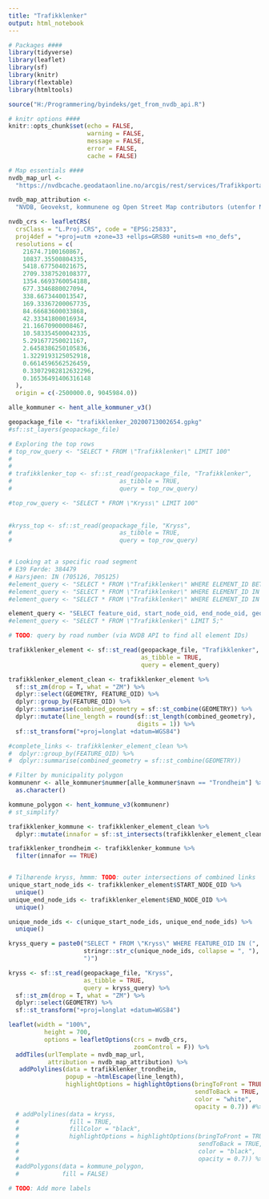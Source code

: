 ```yaml
---
title: "Trafikklenker"
output: html_notebook
---
```



```r
# Packages ####
library(tidyverse)
library(leaflet)
library(sf)
library(knitr)
library(flextable)
library(htmltools)

source("H:/Programmering/byindeks/get_from_nvdb_api.R")

# knitr options ####
knitr::opts_chunk$set(echo = FALSE,
                      warning = FALSE,
                      message = FALSE,
                      error = FALSE,
                      cache = FALSE)

# Map essentials ####
nvdb_map_url <-
  "https://nvdbcache.geodataonline.no/arcgis/rest/services/Trafikkportalen/GeocacheTrafikkJPG/MapServer/tile/{z}/{y}/{x}"

nvdb_map_attribution <-
  "NVDB, Geovekst, kommunene og Open Street Map contributors (utenfor Norge)"

nvdb_crs <- leafletCRS(
  crsClass = "L.Proj.CRS", code = "EPSG:25833",
  proj4def = "+proj=utm +zone=33 +ellps=GRS80 +units=m +no_defs",
  resolutions = c(
    21674.7100160867,
    10837.35500804335,
    5418.677504021675,
    2709.3387520108377,
    1354.6693760054188,
    677.3346880027094,
    338.6673440013547,
    169.33367200067735,
    84.66683600033868,
    42.33341800016934,
    21.16670900008467,
    10.583354500042335,
    5.291677250021167,
    2.6458386250105836,
    1.3229193125052918,
    0.6614596562526459,
    0.33072982812632296,
    0.16536491406316148
  ),
  origin = c(-2500000.0, 9045984.0))

alle_kommuner <- hent_alle_kommuner_v3()
```

```r
geopackage_file <- "trafikklenker_20200713002654.gpkg"
#sf::st_layers(geopackage_file)

# Exploring the top rows
# top_row_query <- "SELECT * FROM \"Trafikklenker\" LIMIT 100"
# 
# 
# trafikklenker_top <- sf::st_read(geopackage_file, "Trafikklenker",
#                              as_tibble = TRUE,
#                              query = top_row_query)

#top_row_query <- "SELECT * FROM \"Kryss\" LIMIT 100"
 
 
#kryss_top <- sf::st_read(geopackage_file, "Kryss",
#                              as_tibble = TRUE,
#                              query = top_row_query)


# Looking at a specific road segment
# E39 Førde: 384479
# Harsjøen: IN (705126, 705125) 
#element_query <- "SELECT * FROM \"Trafikklenker\" WHERE ELEMENT_ID BETWEEN 705100 AND 705200"
#element_query <- "SELECT * FROM \"Trafikklenker\" WHERE ELEMENT_ID IN (705126, 705125, 705238, 705127)"
#element_query <- "SELECT * FROM \"Trafikklenker\" WHERE ELEMENT_ID IN (3112188, 3112207, 2997535, 2997537, 2997540, 2997539, 3112180, 3112181, 2997528, 2997531, 3112190, 3112189, 2997529, 3112179)"

element_query <- "SELECT feature_oid, start_node_oid, end_node_oid, geometry FROM \"Trafikklenker\" LIMIT 10000;"
#element_query <- "SELECT * FROM \"Trafikklenker\" LIMIT 5;"

# TODO: query by road number (via NVDB API to find all element IDs)

trafikklenker_element <- sf::st_read(geopackage_file, "Trafikklenker",
                                     as_tibble = TRUE,
                                     query = element_query)

trafikklenker_element_clean <- trafikklenker_element %>%
  sf::st_zm(drop = T, what = "ZM") %>% 
  dplyr::select(GEOMETRY, FEATURE_OID) %>% 
  dplyr::group_by(FEATURE_OID) %>% 
  dplyr::summarise(combined_geometry = sf::st_combine(GEOMETRY)) %>% 
  dplyr::mutate(line_length = round(sf::st_length(combined_geometry),
                                    digits = 1)) %>% 
  sf::st_transform("+proj=longlat +datum=WGS84")

#complete_links <- trafikklenker_element_clean %>% 
#  dplyr::group_by(FEATURE_OID) %>% 
#  dplyr::summarise(combined_geometry = sf::st_combine(GEOMETRY))

# Filter by municipality polygon
kommunenr <- alle_kommuner$nummer[alle_kommuner$navn == "Trondheim"] %>% 
  as.character()

kommune_polygon <- hent_kommune_v3(kommunenr)
# st_simplify?

trafikklenker_kommune <- trafikklenker_element_clean %>% 
  dplyr::mutate(innafor = sf::st_intersects(trafikklenker_element_clean, kommune_polygon, sparse = FALSE))

trafikklenker_trondheim <- trafikklenker_kommune %>% 
  filter(innafor == TRUE)


# Tilhørende kryss, hmmm: TODO: outer intersections of combined links
unique_start_node_ids <- trafikklenker_element$START_NODE_OID %>% 
  unique()
unique_end_node_ids <- trafikklenker_element$END_NODE_OID %>% 
  unique()

unique_node_ids <- c(unique_start_node_ids, unique_end_node_ids) %>% 
  unique()

kryss_query = paste0("SELECT * FROM \"Kryss\" WHERE FEATURE_OID IN (",
                     stringr::str_c(unique_node_ids, collapse = ", "),
                     ")")

kryss <- sf::st_read(geopackage_file, "Kryss",
                     as_tibble = TRUE,
                     query = kryss_query) %>% 
  sf::st_zm(drop = T, what = "ZM") %>% 
  dplyr::select(GEOMETRY) %>% 
  sf::st_transform("+proj=longlat +datum=WGS84")
```



```r
leaflet(width = "100%",
          height = 700,
          options = leafletOptions(crs = nvdb_crs,
                                   zoomControl = F)) %>%
  addTiles(urlTemplate = nvdb_map_url,
           attribution = nvdb_map_attribution) %>%
   addPolylines(data = trafikklenker_trondheim,
                popup = ~htmlEscape(line_length),
                highlightOptions = highlightOptions(bringToFront = TRUE,
                                                    sendToBack = TRUE,
                                                    color = "white",
                                                    opacity = 0.7)) #%>% 
  # addPolylines(data = kryss,
  #              fill = TRUE,
  #              fillColor = "black",
  #              highlightOptions = highlightOptions(bringToFront = TRUE,
  #                                                  sendToBack = TRUE,
  #                                                  color = "black",
  #                                                  opacity = 0.7)) %>% 
  #addPolygons(data = kommune_polygon,
  #            fill = FALSE)

# TODO: Add more labels
```

